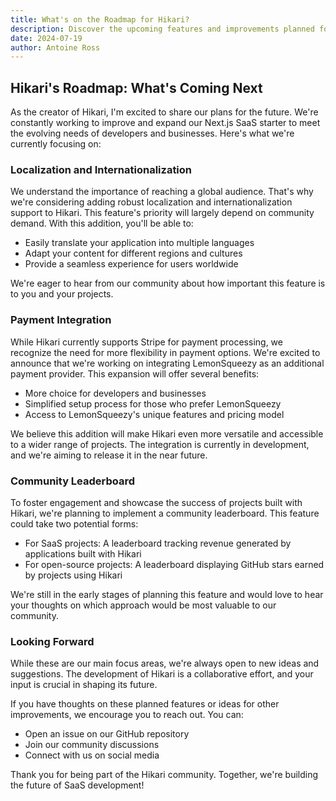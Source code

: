 ```yaml
---
title: What's on the Roadmap for Hikari?
description: Discover the upcoming features and improvements planned for Hikari.
date: 2024-07-19
author: Antoine Ross
---
```


## Hikari's Roadmap: What's Coming Next

As the creator of Hikari, I'm excited to share our plans for the future. We're constantly working to improve and expand our Next.js SaaS starter to meet the evolving needs of developers and businesses. Here's what we're currently focusing on:

### Localization and Internationalization

We understand the importance of reaching a global audience. That's why we're considering adding robust localization and internationalization support to Hikari. This feature's priority will largely depend on community demand. With this addition, you'll be able to:

- Easily translate your application into multiple languages
- Adapt your content for different regions and cultures
- Provide a seamless experience for users worldwide

We're eager to hear from our community about how important this feature is to you and your projects.

### Payment Integration

While Hikari currently supports Stripe for payment processing, we recognize the need for more flexibility in payment options. We're excited to announce that we're working on integrating LemonSqueezy as an additional payment provider. This expansion will offer several benefits:

- More choice for developers and businesses
- Simplified setup process for those who prefer LemonSqueezy
- Access to LemonSqueezy's unique features and pricing model

We believe this addition will make Hikari even more versatile and accessible to a wider range of projects. The integration is currently in development, and we're aiming to release it in the near future.

### Community Leaderboard

To foster engagement and showcase the success of projects built with Hikari, we're planning to implement a community leaderboard. This feature could take two potential forms:

- For SaaS projects: A leaderboard tracking revenue generated by applications built with Hikari
- For open-source projects: A leaderboard displaying GitHub stars earned by projects using Hikari

We're still in the early stages of planning this feature and would love to hear your thoughts on which approach would be most valuable to our community.

### Looking Forward

While these are our main focus areas, we're always open to new ideas and suggestions. The development of Hikari is a collaborative effort, and your input is crucial in shaping its future.

If you have thoughts on these planned features or ideas for other improvements, we encourage you to reach out. You can:

- Open an issue on our GitHub repository
- Join our community discussions
- Connect with us on social media

Thank you for being part of the Hikari community. Together, we're building the future of SaaS development!
